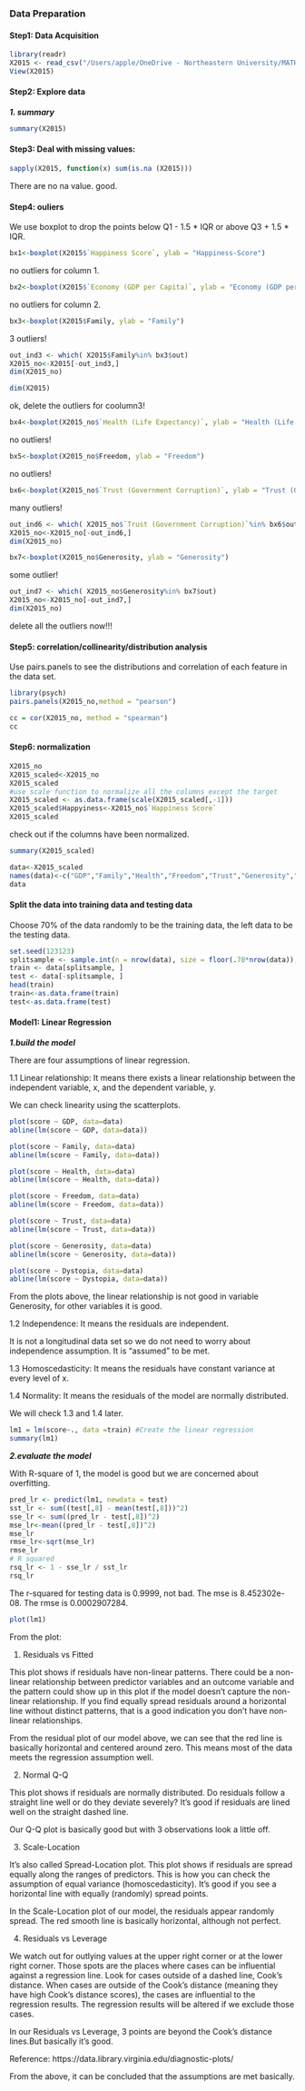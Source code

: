 ### Data Preparation

#### Step1: Data Acquisition

```r
library(readr)
X2015 <- read_csv("/Users/apple/OneDrive - Northeastern University/MATH7343/project/2015.csv")
View(X2015)
```

#### Step2: Explore data

***1. summary***

```r

summary(X2015)
```

#### Step3: Deal with missing values:

```r
sapply(X2015, function(x) sum(is.na (X2015)))
```

There are no na value. good.

#### Step4: ouliers

We use boxplot to drop the points below Q1 - 1.5 \* IQR or above Q3 + 1.5 \* IQR.

```r
bx1<-boxplot(X2015$`Happiness Score`, ylab = "Happiness-Score")
```

no outliers for column 1.

```r
bx2<-boxplot(X2015$`Economy (GDP per Capita)`, ylab = "Economy (GDP per Capita)")
```

no outliers for column 2.

```r
bx3<-boxplot(X2015$Family, ylab = "Family")
```

3 outliers!

```r
out_ind3 <- which( X2015$Family%in% bx3$out)
X2015_no<-X2015[-out_ind3,]
dim(X2015_no)
```

```r
dim(X2015)
```

ok, delete the outliers for coolumn3!

```r
bx4<-boxplot(X2015_no$`Health (Life Expectancy)`, ylab = "Health (Life Expectancy)")
```

no outliers!

```r
bx5<-boxplot(X2015_no$Freedom, ylab = "Freedom")
```

no outliers!

```r
bx6<-boxplot(X2015_no$`Trust (Government Corruption)`, ylab = "Trust (Government Corruption)")
```

many outliers!

```r
out_ind6 <- which( X2015_no$`Trust (Government Corruption)`%in% bx6$out)
X2015_no<-X2015_no[-out_ind6,]
dim(X2015_no)
```

```r
bx7<-boxplot(X2015_no$Generosity, ylab = "Generosity")
```

some outlier!

```r
out_ind7 <- which( X2015_no$Generosity%in% bx7$out)
X2015_no<-X2015_no[-out_ind7,]
dim(X2015_no)
```

delete all the outliers now!!!

#### Step5: correlation/collinearity/distribution analysis

Use pairs.panels to see the distributions and correlation of each feature in the data set.

```r
library(psych)
pairs.panels(X2015_no,method = "pearson")
```
```r
cc = cor(X2015_no, method = "spearman")
cc
```

#### Step6: normalization

```r
X2015_no
X2015_scaled<-X2015_no
X2015_scaled
#use scale function to normalize all the columns except the target
X2015_scaled <- as.data.frame(scale(X2015_scaled[,-1]))
X2015_scaled$Happyiness<-X2015_no$`Happiness Score`
X2015_scaled
```

check out if the columns have been normalized.

```r
summary(X2015_scaled)
```
```r
data<-X2015_scaled
names(data)<-c("GDP","Family","Health","Freedom","Trust","Generosity","Dystopia","score")
data
```

#### Split the data into training data and testing data

Choose 70% of the data randomly to be the training data, the left data to be the testing data.
```r
set.seed(123123)
splitsample <- sample.int(n = nrow(data), size = floor(.70*nrow(data)), replace = F)
train <- data[splitsample, ]
test <- data[-splitsample, ]
head(train)
train<-as.data.frame(train)
test<-as.data.frame(test)
```
#### Model1: Linear Regression

***1.build the model***

There are four assumptions of linear regression.

1.1 Linear relationship: It means there exists a linear relationship between the independent variable, x, and the dependent variable, y.

We can check linearity using the scatterplots.
```r
plot(score ~ GDP, data=data)
abline(lm(score ~ GDP, data=data))
```


```r
plot(score ~ Family, data=data)
abline(lm(score ~ Family, data=data))
```


```r
plot(score ~ Health, data=data)
abline(lm(score ~ Health, data=data))
```


```r
plot(score ~ Freedom, data=data)
abline(lm(score ~ Freedom, data=data))
```


```r
plot(score ~ Trust, data=data)
abline(lm(score ~ Trust, data=data))
```


```r
plot(score ~ Generosity, data=data)
abline(lm(score ~ Generosity, data=data))
```


```r
plot(score ~ Dystopia, data=data)
abline(lm(score ~ Dystopia, data=data))
```

From the plots above, the linear relationship is not good in variable Generosity, for other variables it is good.

1.2 Independence: It means the residuals are independent.

It is not a longitudinal data set so we do not need to worry about independence assumption. It is “assumed” to be met. 

1.3 Homoscedasticity: It means the residuals have constant variance at every level of x.

1.4 Normality: It means the residuals of the model are normally distributed.

We will check 1.3 and 1.4 later.


```r
lm1 = lm(score~., data =train) #Create the linear regression
summary(lm1)
```
***2.evaluate the model***

With R-square of 1, the model is good but we are concerned about overfitting. 

```r

pred_lr <- predict(lm1, newdata = test)
sst_lr <- sum((test[,8] - mean(test[,8]))^2)
sse_lr <- sum((pred_lr - test[,8])^2)
mse_lr<-mean((pred_lr - test[,8])^2)
mse_lr
rmse_lr<-sqrt(mse_lr)
rmse_lr
# R squared
rsq_lr <- 1 - sse_lr / sst_lr
rsq_lr
```

The r-squared for testing data is 0.9999, not bad.
The mse is 8.452302e-08. The rmse is 0.0002907284.
```r
plot(lm1)
```
From the plot:

1. Residuals vs Fitted

This plot shows if residuals have non-linear patterns. There could be a non-linear relationship between predictor variables and an outcome variable and the pattern could show up in this plot if the model doesn’t capture the non-linear relationship. If you find equally spread residuals around a horizontal line without distinct patterns, that is a good indication you don’t have non-linear relationships.

From the residual plot of our model above, we can see that the red line is basically horizontal and centered around zero. This means most of the data meets the regression assumption well.

2. Normal Q-Q

This plot shows if residuals are normally distributed. Do residuals follow a straight line well or do they deviate severely? It’s good if residuals are lined well on the straight dashed line.

Our Q-Q plot is basically good but with 3 observations look a little off. 

3. Scale-Location

It’s also called Spread-Location plot. This plot shows if residuals are spread equally along the ranges of predictors. This is how you can check the assumption of equal variance (homoscedasticity). It’s good if you see a horizontal line with equally (randomly) spread points.

In the Scale-Location plot of our model, the residuals appear randomly spread. The red smooth line is basically horizontal, although not perfect.

4. Residuals vs Leverage

We watch out for outlying values at the upper right corner or at the lower right corner. Those spots are the places where cases can be influential against a regression line. Look for cases outside of a dashed line, Cook’s distance. When cases are outside of the Cook’s distance (meaning they have high Cook’s distance scores), the cases are influential to the regression results. The regression results will be altered if we exclude those cases.

In our Residuals vs Leverage, 3 points are beyond the Cook’s distance lines.But basically it's good.

Reference: https://data.library.virginia.edu/diagnostic-plots/

From the above, it can be concluded that the assumptions are met basically. 

```r
```

